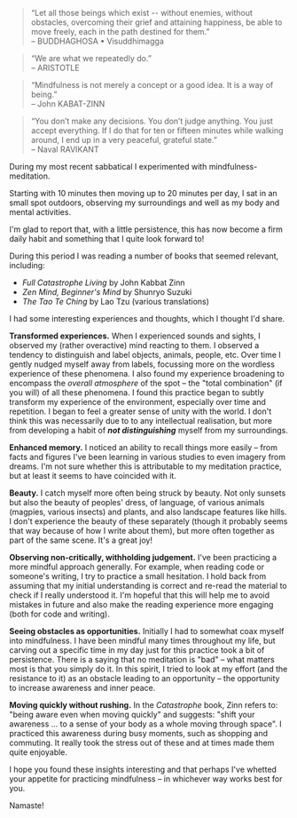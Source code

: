 
> “Let all those beings which exist --
> without enemies, without obstacles, overcoming their grief
> and attaining happiness, be able to move freely,
> each in the path destined for them.”<br />
> – BUDDHAGHOSA • Visuddhimagga

> “We are what we repeatedly do.”<br />
> – ARISTOTLE

> “Mindfulness is not merely a concept or a good idea. It is a way of being.”<br />
> – John KABAT-ZINN

> “You don’t make any decisions. You don’t judge anything. You just accept
> everything. If I do that for ten or fifteen minutes while walking around,
> I end up in a very peaceful, grateful state.”<br />
> – Naval RAVIKANT

During my most recent sabbatical I experimented with mindfulness-meditation.

Starting with 10 minutes then moving up to 20 minutes per day, I sat in an small spot outdoors, observing my surroundings and well as my body and mental activities.

I'm glad to report that, with a little persistence, this has now become a firm daily habit and something that I quite look forward to!

During this period I was reading a number of books that seemed relevant, including:
- _Full Catastrophe Living_ by John Kabbat Zinn
- _Zen Mind, Beginner's Mind_ by Shunryo Suzuki
- _The Tao Te Ching_ by Lao Tzu (various translations)

I had some interesting experiences and thoughts, which I thought I'd share.

**Transformed experiences.** When I experienced sounds and sights, I observed my (rather overactive) mind reacting to them. I observed a tendency to distinguish and label objects, animals, people, etc. Over time I gently nudged myself away from labels, focussing more on the wordless experience of these phenomena. I also found my experience broadening to encompass the _overall atmosphere_ of the spot – the "total combination" (if you will) of all these phenomena. I found this practice began to subtly transform my experience of the environment, especially over time and repetition. I began to feel a greater sense of unity with the world. I don't think this was necessarily due to to any intellectual realisation, but more from developing a habit of ***not distinguishing*** myself from my surroundings. 

**Enhanced memory.** I noticed an ability to recall things more easily – from facts and figures I've been learning in various studies to even imagery from dreams. I'm not sure whether this is attributable to my meditation practice, but at least it seems to have coincided with it.

**Beauty.** I catch myself more often being struck by beauty. Not only sunsets but also the beauty of peoples' dress, of language, of various animals (magpies, various insects) and plants, and also landscape features like hills. I don't experience the beauty of these separately (though it probably seems that way because of how I write about them), but more often together as part of the same scene. It's a great joy!

**Observing non-critically, withholding judgement.** I've been practicing a more mindful approach generally. For example, when reading code or someone's writing, I try to practice a small hesitation. I hold back from assuming that my initial understanding is correct and re-read the material to check if I really understood it. I'm hopeful that this will help me to avoid mistakes in future and also make the reading experience more engaging (both for code and writing).

**Seeing obstacles as opportunities.** Initially I had to somewhat coax myself into mindfulness. I have been mindful many times throughout my life, but carving out a specific time in my day just for this practice took a bit of persistence. There is a saying that no meditation is "bad" – what matters most is that you simply do it. In this spirit, I tried to look at my effort (and the resistance to it) as an obstacle leading to an opportunity – the opportunity to increase awareness and inner peace.

**Moving quickly without rushing.** In the _Catastrophe_ book, Zinn refers to: "being aware even when moving quickly" and suggests: "shift your awareness ... to a sense of your body as a whole moving through space". I practiced this awareness during busy moments, such as shopping and commuting. It really took the stress out of these and at times made them quite enjoyable.

I hope you found these insights interesting and that perhaps I've whetted your appetite for practicing mindfulness – in whichever way works best for you.

Namaste!